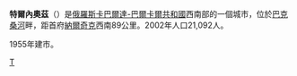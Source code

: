{{coord|43|24|N|42|55|E|display=title}}
{{Location map|Russia Kabardino-Balkaria|caption=在卡巴爾達-巴爾卡爾共和國的位置}}
'''特爾內奧茲'''（{{lang-ru|Тырныау́з}}）是[[俄羅斯|俄羅斯]][[卡巴爾達-巴爾卡爾共和國|卡巴爾達-巴爾卡爾共和國]]西南部的一個城市，位於[[巴克桑河|巴克桑河]]畔，距首府[[納爾奇克|納爾奇克]]西南89公里。2002年人口21,092人。

1955年建市。

{{卡巴爾達-巴爾卡爾共和國行政區劃}}

[[Category:卡巴爾達-巴爾卡爾共和國城市|Т]]